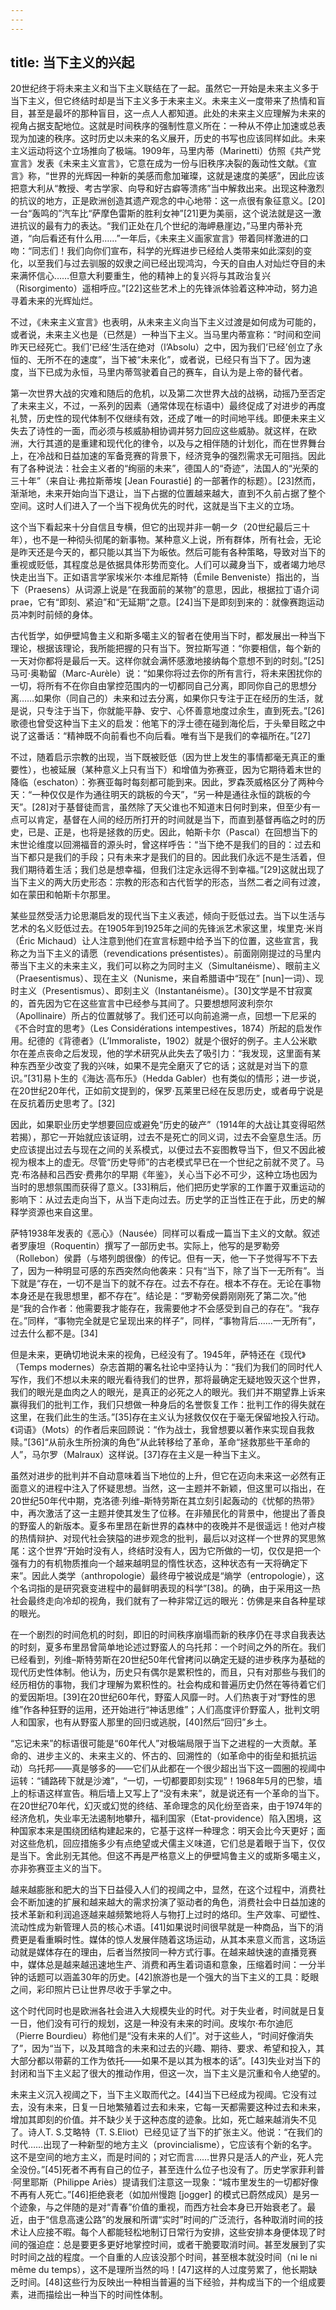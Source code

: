 ```yaml
---
---
---
```

title: 当下主义的兴起
---




20世纪终于将未来主义和当下主义联结在了一起。虽然它一开始是未来主义多于当下主义，但它终结时却是当下主义多于未来主义。未来主义一度带来了热情和盲目，甚至是最坏的那种盲目，这一点人人都知道。此处的未来主义应理解为未来的视角占据支配地位。这就是时间秩序的强制性意义所在：一种从不停止加速或总表现为加速的秩序。这时历史以未来的名义展开，历史的书写也应该同样如此。未来主义运动将这个立场推向了极端。1909年，马里内蒂（Marinetti）仿照《共产党宣言》发表《未来主义宣言》，它意在成为一份与旧秩序决裂的轰动性文献。《宣言》称，“世界的光辉因一种新的美感而愈加璀璨，这就是速度的美感”，因此应该把意大利从“教授、考古学家、向导和好古癖等溃疡”当中解救出来。出现这种激烈的抗议的地方，正是欧洲创造其遗产观念的中心地带：这一点很有象征意义。[20]一台“轰鸣的”汽车比“萨摩色雷斯的胜利女神”[21]更为美丽，这个说法就是这一激进抗议的最有力的表达。“我们正处在几个世纪的海岬悬崖边，”马里内蒂补充道，“向后看还有什么用……”一年后，《未来主义画家宣言》带着同样激进的口吻：“同志们！我们向你们宣布，科学的光辉进步已经给人类带来如此深刻的变化，以至我们与过去驯服的奴隶之间已经出现鸿沟，今天的自由人对灿烂夺目的未来满怀信心……但意大利要重生，他的精神上的复兴将与其政治复兴（Risorgimento）遥相呼应。”[22]这些艺术上的先锋派体验着这种冲动，努力追寻着未来的光辉灿烂。

不过，《未来主义宣言》也表明，从未来主义向当下主义过渡是如何成为可能的，或者说，未来主义也是（已然是）一种当下主义。当马里内蒂宣称：“时间和空间昨天已经死亡。我们‘已经’生活在绝对（l’Absolu）之中，因为我们‘已经’创立了永恒的、无所不在的速度”，当下被“未来化”，或者说，已经只有当下了。因为速度，当下已成为永恒，马里内蒂驾驶着自己的赛车，自认为是上帝的替代者。

第一次世界大战的灾难和随后的危机，以及第二次世界大战的战祸，动摇乃至否定了未来主义，不过，一系列的因素（通常体现在标语中）最终促成了对进步的再度礼赞，历史性的现代体制不仅继续有效，还成了唯一的时间地平线。即便未来主义失去了诗性的一面，而必须与核威胁相协调并努力回应这些威胁。就这样，在欧洲，大行其道的是重建和现代化的律令，以及与之相伴随的计划化，而在世界舞台上，在冷战和日益加速的军备竞赛的背景下，经济竞争的强烈需求无可阻挡。因此有了各种说法：社会主义者的“绚丽的未来”，德国人的“奇迹”，法国人的“光荣的三十年”（来自让·弗拉斯蒂埃 [Jean Fourastié] 的一部著作的标题）。[23]然而，渐渐地，未来开始向当下退让，当下占据的位置越来越大，直到不久前占据了整个空间。这时人们进入了一个当下视角优先的时代，这就是当下主义的立场。

这个当下看起来十分自信且专横，但它的出现并非一朝一夕（20世纪最后三十年），也不是一种彻头彻尾的新事物。某种意义上说，所有群体，所有社会，无论是昨天还是今天的，都只能以其当下为皈依。然后可能有各种策略，导致对当下的重视或贬低，其程度总是依据具体形势而变化。人们可以藏身当下，或者竭力地尽快走出当下。正如语言学家埃米尔·本维尼斯特（Émile Benveniste）指出的，当下（Praesens）从词源上说是“在我面前的某物”的意思，因此，根据拉丁语介词prae，它有“即刻、紧迫”和“无延期”之意。[24]当下是即刻到来的：就像赛跑运动员冲刺时前倾的身体。

古代哲学，如伊壁鸠鲁主义和斯多噶主义的智者在使用当下时，都发展出一种当下理论，根据该理论，我所能把握的只有当下。贺拉斯写道：“你要相信，每个新的一天对你都将是最后一天。这样你就会满怀感激地接纳每个意想不到的时刻。”[25]马可·奥勒留（Marc-Aurèle）说：“如果你将过去你的所有言行，将未来困扰你的一切，将所有不在你自由掌控范围内的一切都同自己分离，即同你自己的思想分离……如果你（同自己的）未来和过去分离，如果你只专注于正在经历的生活，就是说，只专注于当下，你就能平静、安宁、心怀善意地度过余生，直到死去。”[26]歌德也曾受这种当下主义的启发：他笔下的浮士德在碰到海伦后，于头晕目眩之中说了这番话：“精神既不向前看也不向后看。唯有当下是我们的幸福所在。”[27]

不过，随着启示宗教的出现，当下既被贬低（因为世上发生的事情都毫无真正的重要性），也被延展（某种意义上只有当下）和增值为弥赛亚，因为它期待着末世的降临（eschaton）：弥赛亚每时每刻都可能到来。因此，罗森茨威格区分了两种今天：“一种仅仅是作为通往明天的跳板的今天”，“另一种是通往永恒的跳板的今天”。[28]对于基督徒而言，虽然除了天父谁也不知道末日何时到来，但至少有一点可以肯定，基督在人间的经历所打开的时间就是当下，而直到基督再临之时的历史，已是、正是，也将是拯救的历史。因此，帕斯卡尔（Pascal）在回想当下的末世论维度以回溯福音的源头时，曾这样呼告：“当下绝不是我们的目的：过去和当下都只是我们的手段；只有未来才是我们的目的。因此我们永远不是生活着，但我们期待着生活；我们总是想幸福，但我们注定永远得不到幸福。”[29]这就出现了当下主义的两大历史形态：宗教的形态和古代哲学的形态，当然二者之间有过渡，如在蒙田和帕斯卡尔那里。

某些显然受活力论思潮启发的现代当下主义表述，倾向于贬低过去。当下以生活与艺术的名义贬低过去。在1905年到1925年之间的先锋派艺术家这里，埃里克·米肖（Éric Michaud）让人注意到他们在宣言标题中给予当下的位置，这些宣言，我称之为当下主义的请愿（revendications présentistes）。前面刚刚提过的马里内蒂当下主义的未来主义，我们可以称之为同时主义（Simultanéisme）、眼前主义（Praesentismus）、现在主义（Nunisme，来自希腊语中“现在” [nun]一词）、现时主义（Presentismus）、即刻主义（Instantanéisme）。[30]文学是不甘寂寞的，首先因为它在这些宣言中已经参与其间了。只要想想阿波利奈尔（Apollinaire）所占的位置就够了。我们还可以向前追溯一点，回想一下尼采的《不合时宜的思考》（Les Considérations intempestives，1874）所起的启发作用。纪德的《背德者》（L’Immoraliste，1902）就是个很好的例子。主人公米歇尔在差点丧命之后发现，他的学术研究从此失去了吸引力：“我发现，这里面有某种东西至少改变了我的兴味，如果不是完全磨灭了它的话；这就是对当下的意识。”[31]易卜生的《海达·高布乐》（Hedda Gabler）也有类似的情形；进一步说，在20世纪20年代，正如前文提到的，保罗·瓦莱里已经在反思历史，或者毋宁说是在反抗着历史思考了。[32]

因此，如果职业历史学想要回应或避免“历史的破产”（1914年的大战让其变得昭然若揭），那它一开始就应该证明，过去不是死亡的同义词，过去不会窒息生活。历史应该提出过去与现在之间的关系模式，以便过去不妄图教导当下，但又不因此被视为根本上的虚无。尽管“历史导师”的古老模式早已在一个世纪之前就不灵了。马克·布洛赫和吕西安·费弗尔的早期《年鉴》，关心当下必不可少，这种立场也因为当时的思想氛围而获得了意义。[33]稍后，他们把历史学家的工作置于双重运动的影响下：从过去走向当下，从当下走向过去。历史学的正当性正在于此，历史的解释学资源也来自这里。

萨特1938年发表的《恶心》（Nausée）同样可以看成一篇当下主义的文献。叙述者罗康坦（Roquentin）撰写了一部历史书。实际上，他写的是罗勒旁（Rollebon）侯爵（与塔列朗很像）的传记。但有一天，他一下子觉得写不下去了，因为一种明显可感的东西突然向他袭来：只有“当下，除了当下一无所有”。当下就是“存在，一切不是当下的就不存在。过去不存在。根本不存在。无论在事物本身还是在我思想里，都不存在”。结论是：“罗勒旁侯爵刚刚死了第二次。”他是“我的合作者：他需要我才能存在，我需要他才不会感受到自己的存在”。“我存在。”同样，“事物完全就是它呈现出来的样子”，同样，“事物背后……一无所有”，过去什么都不是。[34]

但是未来，更确切地说未来的视角，已经没有了。1945年，萨特还在《现代》（Temps modernes）杂志首期的署名社论中坚持认为：“我们为我们的同时代人写作，我们不想以未来的眼光看待我们的世界，那将最确定无疑地毁灭这个世界，我们的眼光是血肉之人的眼光，是真正的必死之人的眼光。我们并不期望靠上诉来赢得我们的批判工作，我们只想做一种身后的名誉恢复工作：批判工作的得失就在这里，在我们此生的生活。”[35]存在主义认为拯救仅仅在于毫无保留地投入行动。《词语》（Mots）的作者后来回顾说：“作为战士，我曾想要以著作来实现自我救赎。”[36]“从前永生所扮演的角色”从此转移给了革命，革命“拯救那些干革命的人”，马尔罗（Malraux）这样说。[37]存在主义是一种当下主义。

虽然对进步的批判并不自动意味着当下地位的上升，但它在迈向未来这一必然有正面意义的进程中注入了怀疑思想。当然，这一主题并不新颖，但这里可以指出，在20世纪50年代中期，克洛德·列维–斯特劳斯在其立刻引起轰动的《忧郁的热带》中，再次激活了这一主题并使其发生了位移。在非殖民化的背景中，他提出了善良的野蛮人的新版本。夏多布里昂在新世界的森林中的夜晚并不是很遥远！他对卢梭的热情辩护、对现代社会狭隘的进步观念的批判，最后以对这样一个世界的冥思煞尾：这个世界“开始时没有人，终结时没有人，因为它所做的一切，仅仅是把一个强有力的有机物质推向一个越来越明显的惰性状态，这种状态有一天将确定下来”。因此人类学（anthropologie）最终毋宁被说成是“熵学（entropologie），这个名词指的是研究衰变进程中的最鲜明表现的科学”[38]。的确，由于采用这一热社会最终走向冷却的视角，我们就有了一种非常辽远的眼光：仿佛是来自各种星球的眼光。

在一个剧烈的时间危机的时刻，即旧的时间秩序崩塌而新的秩序仍在寻求自我表达的时刻，夏多布里昂曾简单地论述过野蛮人的乌托邦：一个时间之外的所在。我们已经看到，列维–斯特劳斯在20世纪50年代曾拷问以确定无疑的进步秩序为基础的现代历史性体制。他认为，历史只有偶尔是累积性的，而且，只有对那些与我们的经历相仿的事物，我们才理解为累积性的。社会构成和普遍历史仍然在等待着它们的爱因斯坦。[39]在20世纪60年代，野蛮人风靡一时。人们热衷于对“野性的思维”作各种狂野的运用，还开始进行“神话思维”；人们高度评价野蛮人，批判文明人和国家，也有从野蛮人那里的回归或逃脱，[40]然后“回归”乡土。

“忘记未来”的标语很可能是“60年代人”对极端局限于当下之进程的一大贡献。革命的、进步主义的、未来主义的、怀古的、回溯性的（如革命中的街垒和抵抗运动）乌托邦——真是够多的——它们从此都在一个很少超出当下这一圆圈的视阈中运转：“铺路砖下就是沙滩”，“一切，一切都要即刻实现”！1968年5月的巴黎，墙上的标语这样宣告。稍后墙上又写上了“没有未来”，就是说还有一个革命的当下。在20世纪70年代，幻灭或幻觉的终结、革命理念的风化纷至沓来，由于1974年的经济危机，失业率无法遏制地攀升，福利国家（Etat-providence）陷入困境，这种国家本来是围绕团结构建起来的，它基于这样一种理念：明天会比今天更好；面对这些危机，回应措施多少有点绝望或犬儒主义味道，它们总是着眼于当下，仅仅是当下。舍此别无其他。但这不再是严格意义上的伊壁鸠鲁主义的或斯多噶主义，亦非弥赛亚主义的当下。

越来越膨胀和肥大的当下日益侵入人们的视阈之中，显然，在这个过程中，消费社会不断加速的扩展和越来越大的需求扮演了驱动者的角色，消费社会中日益加速的技术革新和利润追逐越来越频繁地将人与物打上过时的烙印。生产效率、可塑性、流动性成为新管理人员的核心术语。[41]如果说时间很早就是一种商品，当下的消费更是看重瞬时性。媒体的惊人发展伴随着这场运动，从其本来意义而言，这场运动就是媒体存在的理由，后者当然按同一种方式行事。在越来越快速的直播竞赛中，媒体总是越来越迅速地生产、消费和再生着词语和意象，压缩着时间：一分半钟的话题可以涵盖30年的历史。[42]旅游也是一个强大的当下主义的工具：眨眼之间，彩印照片已让世界尽收于手掌之中。

这个时代同时也是欧洲各社会进入大规模失业的时代。对于失业者，时间就是日复一日，他们没有可行的规划，这是一种没有未来的时间。皮埃尔·布尔迪厄（Pierre Bourdieu）称他们是“没有未来的人们”。对于这些人，“时间好像消失了”，因为“当下，以及其暗含的未来和过去的兴趣、期待、要求、希望和投入，其大部分都以带薪的工作为依托——如果不是以其为根本的话”。[43]失业对当下的封闭和当下主义起了很大的推动作用，但这一次，当下主义是沉重和令人绝望的。

未来主义沉入视阈之下，当下主义取而代之。[44]当下已经成为视阈。它没有过去，没有未来，日复一日地繁殖着过去和未来，它每一天都需要这种过去和未来，增加其即刻的价值。并不缺少关于这种态度的迹象。比如，死亡越来越消失不见了。诗人T. S.艾略特（T. S.Eliot）已经见证了当下的扩张主义。他说：“在我们的时代……出现了一种新型的地方主义（provincialisme），它应该有个新的名字。这不是空间的地方主义，而是时间的；对它而言……世界只是活人的产业，死人完全没份。”[45]死者不再有自己的位子，甚至连什么位子也没有了。历史学家菲利普·阿里耶斯（Philippe Ariès）提请我们注意这一现象：“城市里发生的一切都好像不再有人死亡。”[46]拒绝衰老（如加州慢跑 [jogger] 的模式已蔚然成风）是另一个迹象，与之伴随的是对“青春”价值的重视，而西方社会本身已开始衰老了。最近，由于“信息高速公路”的发展和所谓“实时”时间的广泛流行，各种取消时间的技术让人应接不暇。每个人都能轻松地制订日常行为安排，这些安排本身便体现了时间的强迫症：总是要更多更好地掌控时间，或者干脆要取消时间。甚至发展到了实时时间之战的程度。一个自重的人应该没那个时间，甚至根本就没时间（ni le ni même du temps），这不是理所当然的吗！[47]这样的人过度劳累了，他长期缺乏时间。[48]这些行为反映出一种相当普遍的当下经验，并构成当下的一个组成要素，进而描绘出一种当下的时间性体制。